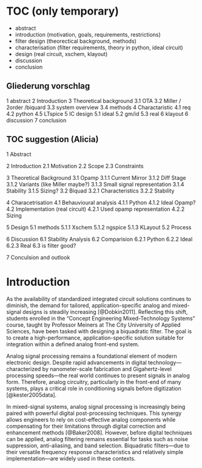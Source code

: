# TOC (only temporary) {.unnumbered}

- abstract
- introduction (motivation, goals, requirements, restrictions)
- filter design (theorectical background, methods)
- characterisation (filter requirements, theory in python, ideal circuit)
- design (real circuit, xschem, klayout)
- discussion
- conclusion



## Gliederung vorschlag

1 abstract
2 Introduction
3 Theoretical background 
    3.1 OTA
    3.2 Miller / 2order /biquard
    3.3 system overview
    3.4 methods
4 Charactaristic
    4.1 req
    4.2 python
    4.5 LTspice 
5 IC design
    5.1 ideal
    5.2 gm/id
    5.3 real 
6 klayout
6 discussion
7 conclusion

## TOC suggestion (Alicia)

1 Abstract

2 Introduction
2.1 Motivation
2.2 Scope
2.3 Constraints

3 Theoretical Background
3.1 Opamp
3.1.1 Current Mirror
3.1.2 Diff Stage
3.1.2 Variants (like Miller maybe?)
3.1.3 Small signal representation
3.1.4 Stability
3.1.5 Sizing?
3.2 Biquad
3.2.1 Characteristics
3.2.2 Stability

4 Characetrisation
4.1 Behauvioural analysis
4.1.1 Python
4.1.2 Ideal Opamp?
4.2 Implementation (real circuit)
4.2.1 Used opamp representation
4.2.2 Sizing

5 Design
5.1 methods
5.1.1 Xschem
5.1.2 ngspice
5.1.3 KLayout
5.2 Process

6 Discussion
6.1 Stability Analysis
6.2 Comparision
6.2.1 Python
6.2.2 Ideal
6.2.3 Real
6.3 is filter good?

7 Conculsion and outlook

# Introduction

As the availability of standardized integrated circuit solutions continues to diminish, the demand for tailored, application-specific analog and mixed-signal designs is steadily increasing [@Dobkin2011]. Reflecting this shift, students enrolled in the “Concept Engineering Mixed-Technology Systems” course, taught by Professor Meiners at The City University of Applied Sciences, have been tasked with designing a biquadratic filter. The goal is to create a high-performance, application-specific solution suitable for integration within a defined analog front-end system.

Analog signal processing remains a foundational element of modern electronic design. Despite rapid advancements in digital technology—characterized by nanometer-scale fabrication and Gigahertz-level processing speeds—the real world continues to present signals in analog form. Therefore, analog circuitry, particularly in the front-end of many systems, plays a critical role in conditioning signals before digitization [@kester2005data].

In mixed-signal systems, analog signal processing is increasingly being paired with powerful digital post-processing techniques. This synergy allows engineers to rely on cost-effective analog components while compensating for their limitations through digital correction and enhancement methods [@Baker2008]. However, before digital techniques can be applied, analog filtering remains essential for tasks such as noise suppression, anti-aliasing, and band selection. Biquadratic filters—due to their versatile frequency response characteristics and relatively simple implementation—are widely used in these contexts.